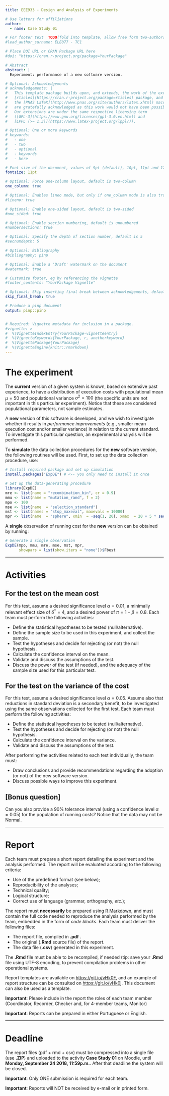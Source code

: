```yaml
---
title: EEE933 - Design and Analysis of Experiments

# Use letters for affiliations
author:
  - name: Case Study 01

# For footer text  TODO(fold into template, allow free form two-authors)
#lead_author_surname: ELE077 - TC1

# Place DOI URL or CRAN Package URL here
#doi: "https://cran.r-project.org/package=YourPackage"

# Abstract
abstract: |
  Experiment: performance of a new software version.

# Optional: Acknowledgements
# acknowledgements: |
#   This template package builds upon, and extends, the work of the excellent 
#   [rticles](https://cran.r-project.org/package=rticles) package, and both rely on
#   the [PNAS LaTeX](http://www.pnas.org/site/authors/latex.xhtml) macros. Both sources
#   are gratefully acknowledged as this work would not have been possible without them.
#   Our extensions are under the same respective licensing term 
#   ([GPL-3](https://www.gnu.org/licenses/gpl-3.0.en.html) and
#   [LPPL (>= 1.3)](https://www.latex-project.org/lppl/)).

# Optional: One or more keywords
# keywords:
#   - one
#   - two
#   - optional
#   - keywords
#   - here

# Font size of the document, values of 9pt (default), 10pt, 11pt and 12pt
fontsize: 11pt

# Optional: Force one-column layout, default is two-column
one_column: true

# Optional: Enables lineo mode, but only if one_column mode is also true
#lineno: true

# Optional: Enable one-sided layout, default is two-sided
#one_sided: true

# Optional: Enable section numbering, default is unnumbered
#numbersections: true

# Optional: Specify the depth of section number, default is 5
#secnumdepth: 5

# Optional: Bibliography 
#bibliography: pinp

# Optional: Enable a 'Draft' watermark on the document
#watermark: true

# Customize footer, eg by referencing the vignette
#footer_contents: "YourPackage Vignette"

# Optional: Skip inserting final break between acknowledgements, default is false
skip_final_break: true

# Produce a pinp document
output: pinp::pinp


# Required: Vignette metadata for inclusion in a package.
#vignette: >
#  %\VignetteIndexEntry{YourPackage-vignetteentry}
#  %\VignetteKeywords{YourPackage, r, anotherkeyword}
#  %\VignettePackage{YourPackage}
#  %\VignetteEngine{knitr::rmarkdown}
---
```



# The experiment  

The **current** version of a given system is known, based on extensive past experience, to have a distribution of execution costs with populational mean $\mu = 50$ and populational variance $\sigma^2 = 100$ (the specific units are not important in this particular experiment). Notice that these are considered populational parameters, not sample estimates.

A **new** version of this software is developed, and we wish to investigate whether it results in _performance improvements_ (e.g., smaller mean execution cost and/or smaller variance) in relation to the current standard. To investigate this particular question, an experimental analysis will be performed.

To **simulate** the data collection procedures for the **new** software version, the following routines will be used. First, to set up the data collection procedure, use:

``` r
# Install required package and set up simulation
install.packages("ExpDE") # <-- you only need to install it once
```
``` r
# Set up the data-generating procedure
library(ExpDE)
mre <- list(name = "recombination_bin", cr = 0.9) 
mmu <- list(name = "mutation_rand", f = 2)
mpo <- 100
mse <- list(name  = "selection_standard")
mst <- list(names = "stop_maxeval", maxevals = 10000)
mpr <- list(name  = "sphere", xmin  = -seq(1, 20), xmax  = 20 + 5 * seq(5, 24))
```

A **single** observation of running cost for the **new** version can be obtained by running:

```r
# Generate a single observation
ExpDE(mpo, mmu, mre, mse, mst, mpr,
      showpars = list(show.iters = "none"))$Fbest
```

***
\newpage
# Activities  

## For the test on the mean cost  

For this test, assume a desired significance level $\alpha = 0.01$, a minimally 
relevant effect size of $\delta^* = 4$, and a desired power of $\pi = 1 - \beta = 0.8$. 
Each team must perform the following activities:

- Define the statistical hypotheses to be tested (null/alternative).
- Define the sample size to be used in this experiment, and collect the sample.
- Test the hypotheses and decide for rejecting (or not) the null hypothesis.
- Calculate the confidence interval on the mean.
- Validate and discuss the assumptions of the test.
- Discuss the power of the test (if needed), and the adequacy of the sample size used for this particular test.


## For the test on the variance of the cost  

For this test, assume a desired significance level $\alpha = 0.05$. Assume also 
that reductions in standard deviation is a secondary benefit, to be investigated 
using the same observations collected for the first test. Each team must perform 
the following activities:

- Define the statistical hypotheses to be tested (null/alternative).
- Test the hypotheses and decide for rejecting (or not) the null hypothesis.
- Calculate the confidence interval on the variance.
- Validate and discuss the assumptions of the test.


After performing the activities related to each test individually, the team must:

- Draw conclusions and provide recommendations regarding the adoption (or not) of the new software version.
- Discuss possible ways to improve this experiment.


## [Bonus question]  

Can you also provide a 90\% tolerance interval (using a confidence level $\alpha = 0.05$) for the population of running costs? Notice that the data may not be Normal.

***
\newpage
# Report  

Each team must prepare a short report detailing the experiment and the analysis performed. The report will be evaluated according to the following criteria:

- Use of the predefined format (see below);
- Reproducibility of the analyses;
- Technical quality;
- Logical structure;
- Correct use of language (grammar, orthography, _etc._);

The report must **necessarily** be prepared using [R Markdown](http://rmarkdown.rstudio.com), and must contain the full code needed to reproduce the analysis performed by the team, embedded in the form of _code blocks_. Each team must deliver the following files:

- The report file, compiled in **.pdf** .
- The original (**.Rmd** source file) of the report.
- The data file (**.csv**) generated in this experiment.

The **.Rmd** file must be able to be recompiled, if needed (tip: save your **.Rmd** file using UTF-8 encoding, to prevent compilation problems in other operational systems. 

Report templates are available on  [https://git.io/vHk0F](https://git.io/vHk0F), and an example of report structure can be consulted on [https://git.io/vHk0j](https://git.io/vHk0j). This document can also be used as a template.

**Important**: Please include in the report the roles of each team member (Coordinator, Recorder, Checker and, for 4-member teams, Monitor)

**Important**: Reports can be prepared in either Portuguese or English.

***

# Deadline  

The report files (pdf + rmd + csv) must be compressed into a single file (use **.ZIP**) and uploaded to the activity **Case Study 01** on Moodle, until **Monday, September 24 2018, 11:59p.m.**. After that deadline the system will be closed. 

**Important**: Only ONE submission is required for each team.

**Important**: Reports will NOT be received by e-mail or in printed form.